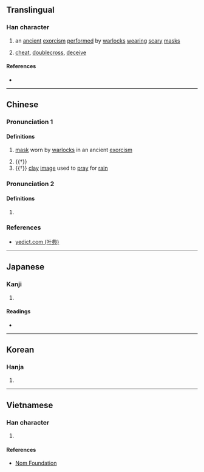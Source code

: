 {{character info/new}}
==Translingual==

===Han character===
{{Han char|rn=9|rad=人|as=08|sn=10|four=24281|canj=OTMC|ids=⿰亻其}}

# an [[ancient]] [[exorcism]] [[perform]]ed by [[warlock]]s [[wear]]ing [[scary]] [[mask]]s
# {{label|zh|archaic}} [[cheat]], [[doublecross]], [[deceive]]

====References====
* {{Han ref|kx=0108.060|dkj=00777|dj=0230.020|hdz=10171.020|uh=501B|ud=20507|bh=D0CE|bd=53454}}

----

==Chinese==
{{zh-forms}}

===Pronunciation 1===
{{zh-pron
|m=qī
|c=gei1,hei1
|mc=
|oc=
|ma=
|cat=n,v
}}

====Definitions====
{{zh-hanzi}}

# {{lb|zh|historical}} [[mask]] worn by [[warlock]]s in an ancient [[exorcism]]
# {{†}} {{zh-alt-form|欺|to [[deceive]]; to [[cheat]]}}
# {{†}} [[clay]] [[image]] used to [[pray]] for [[rain]]

===Pronunciation 2===
{{zh-pron
|m=qì
|cat=
}}

====Definitions====
{{zh-hanzi}}

# {{zh-only|倛儗}}

===References===
* [http://yedict.com/zscontent.asp?uni=501B yedict.com (叶典)]

----

==Japanese==

===Kanji===
{{ja-kanji|grade=|rs=人08}}

# {{defn|lang=ja|sort=人08}}

====Readings====
* {{ja-readings|on=[[き]] (ki)|kun=[[あざむく]] (azamuku)}}

----

==Korean==

===Hanja===
{{ko-hanja|hangeul=기|rv=gi|mr=ki}}

# {{defn|lang=ko|sort=人08}}

----

==Vietnamese==

===Han character===
{{vi-readings|rs=人08|hanviet=kề}}

# {{defn|lang=vi|sort=人08}}

====References====
* [http://nomfoundation.org/common/nom_details.php?codepoint=501b Nom Foundation]
